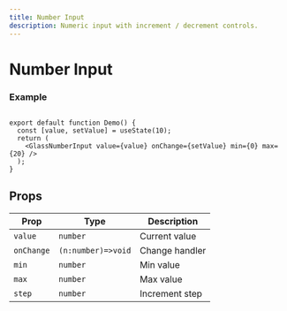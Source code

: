 ```yaml
---
title: Number Input
description: Numeric input with increment / decrement controls.
---
```


# Number Input

### Example

```tsx

export default function Demo() {
  const [value, setValue] = useState(10);
  return (
    <GlassNumberInput value={value} onChange={setValue} min={0} max={20} />
  );
}
```

## Props

| Prop       | Type               | Description    |
| ---------- | ------------------ | -------------- |
| `value`    | `number`           | Current value  |
| `onChange` | `(n:number)=>void` | Change handler |
| `min`      | `number`           | Min value      |
| `max`      | `number`           | Max value      |
| `step`     | `number`           | Increment step |
